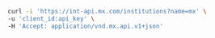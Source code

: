 ```bash Request
curl -i 'https://int-api.mx.com/institutions?name=mx' \
-u 'client_id:api_key' \
-H 'Accept: application/vnd.mx.api.v1+json'
```
